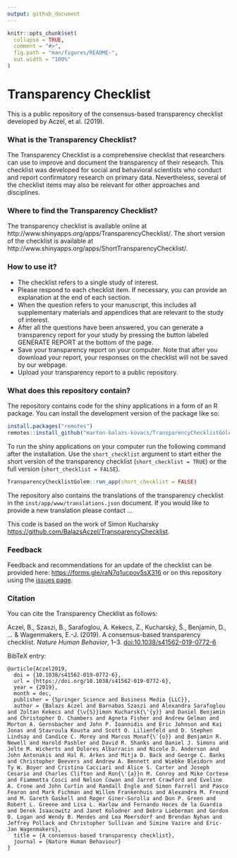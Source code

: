 ```yaml
---
output: github_document
---
```


<!-- README.md is generated from README.Rmd. Please edit that file -->

```r
knitr::opts_chunk$set(
  collapse = TRUE,
  comment = "#>",
  fig.path = "man/figures/README-",
  out.width = "100%"
)
```

# Transparency Checklist

<!-- badges: start -->
<!-- badges: end -->

This is a public repository of the consensus-based transparency checklist developed by Aczel, et al. (2019).

### What is the Transparency Checklist?

The Transparency Checklist is a comprehensive checklist that researchers can use to improve and document the transparency of their research. This checklist was developed for social and behavioral scientists who conduct and report confirmatory research on primary data. Nevertheless, several of the checklist items may also be relevant for other approaches and disciplines. 

### Where to find the Transparency Checklist?

The transparency checklist is available online at http://www.shinyapps.org/apps/TransparencyChecklist/. The short version of the checklist is available at http://www.shinyapps.org/apps/ShortTransparencyChecklist/.

### How to use it?

- The checklist refers to a single study of interest.
- Please respond to each checklist item. If necessary, you can provide an explanation at the end of each section. 
- When the question refers to your manuscript, this includes all supplementary materials and appendices that are relevant to the study of interest.
- After all the questions have been answered, you can generate a transparency report for your study by pressing the button labeled GENERATE REPORT at the bottom of the page. 
- Save your transparency report on your computer. Note that after you download your report, your responses on the checklist will not be saved by our webpage.
- Upload your transparency report to a public repository.

### What does this repository contain?

The repository contains code for the shiny applications in a form of an R package. You can install the development version of the package like so:

``` r
install.packages("remotes")
remotes::install_github("marton-balazs-kovacs/TransparencyChecklistGolem")
```

To run the shiny applications on your computer run the following command after the installation. Use the `short_checklist` argument to start either the short version of the transparency checklist (`short_checklist = TRUE`) or the full version (`short_checklist = FALSE`).

``` r
TransparencyChecklistGolem::run_app(short_checklist = FALSE)
```

The repository also contains the translations of the transparency checklist in the `inst/app/www/translations.json` document. If you would like to provide a new translation please contact ...

This code is based on the work of Simon Kucharsky [https://github.com/BalazsAczel/TransparencyChecklist](https://github.com/BalazsAczel/TransparencyChecklist).

### Feedback

Feedback and recommendations for an update of the checklist can be provided here: [https://forms.gle/raN7q1ucpov5sX316](https://forms.gle/raN7q1ucpov5sX316) or on this repository using the [issues page](https://github.com/BalazsAczel/TransparencyChecklist/issues).

### Citation

You can cite the Transparency Checklist as follows: 

Aczel, B., Szaszi, B., Sarafoglou, A. Kekecs, Z., Kucharský, Š., Benjamin, D., ... & Wagenmakers, E.-J. (2019). A consensus-based transparency checklist. *Nature Human Behavior*, 1--3. [doi:10.1038/s41562-019-0772-6](https://doi.org/10.1038/s41562-019-0772-6)

BibTeX entry:

```
@article{Aczel2019,
  doi = {10.1038/s41562-019-0772-6},
  url = {https://doi.org/10.1038/s41562-019-0772-6},
  year = {2019},
  month = dec,
  publisher = {Springer Science and Business Media {LLC}},
  author = {Balazs Aczel and Barnabas Szaszi and Alexandra Sarafoglou and Zoltan Kekecs and {\v{S}}imon Kucharsk{\'{y}} and Daniel Benjamin and Christopher D. Chambers and Agneta Fisher and Andrew Gelman and Morton A. Gernsbacher and John P. Ioannidis and Eric Johnson and Kai Jonas and Stavroula Kousta and Scott O. Lilienfeld and D. Stephen Lindsay and Candice C. Morey and Marcus Monaf{\`{o}} and Benjamin R. Newell and Harold Pashler and David R. Shanks and Daniel J. Simons and Jelte M. Wicherts and Dolores Albarracin and Nicole D. Anderson and John Antonakis and Hal R. Arkes and Mitja D. Back and George C. Banks and Christopher Beevers and Andrew A. Bennett and Wiebke Bleidorn and Ty W. Boyer and Cristina Cacciari and Alice S. Carter and Joseph Cesario and Charles Clifton and Ron{\'{a}}n M. Conroy and Mike Cortese and Fiammetta Cosci and Nelson Cowan and Jarret Crawford and Eveline A. Crone and John Curtin and Randall Engle and Simon Farrell and Pasco Fearon and Mark Fichman and Willem Frankenhuis and Alexandra M. Freund and M. Gareth Gaskell and Roger Giner-Sorolla and Don P. Green and Robert L. Greene and Lisa L. Harlow and Fernando Hoces de la Guardia and Derek Isaacowitz and Janet Kolodner and Debra Lieberman and Gordon D. Logan and Wendy B. Mendes and Lea Moersdorf and Brendan Nyhan and Jeffrey Pollack and Christopher Sullivan and Simine Vazire and Eric-Jan Wagenmakers},
  title = {A consensus-based transparency checklist},
  journal = {Nature Human Behaviour}
}
```
